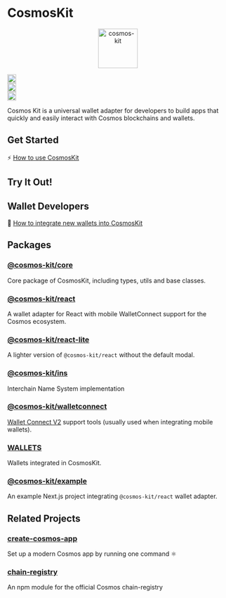 
# CosmosKit

<p align="center" width="100%">
  <img
    src="https://user-images.githubusercontent.com/545047/190171432-5526db8f-9952-45ce-a745-bea4302f912b.svg"
    alt="cosmos-kit"
    width="90px"
    height="90px"
  />
</p>

<div
  width="100%"
  style={{
    display: "flex",
    justifyContent: "center",
    alignItems: "center",
    paddingTop: "12px",
  }}
>
  <div style={{ paddingRight: "4px" }}>
    <a href="https://github.com/hyperweb-io/cosmos-kit/actions/workflows/run-tests.yml">
      <img
        height="20"
        src="https://github.com/hyperweb-io/cosmos-kit/actions/workflows/run-tests.yml/badge.svg"
      />
    </a>
  </div>
  <div style={{ paddingRight: "4px" }}>
    <a href="https://github.com/hyperweb-io/cosmos-kit/blob/main/packages/core/LICENSE">
      <img
        height="20"
        src="https://img.shields.io/badge/license-BSD%203--Clause%20Clear-blue.svg"
      />
    </a>
  </div>

  <div style={{ paddingRight: "4px" }}>
    <a href="https://www.npmjs.com/package/@cosmos-kit/react">
      <img
        height="20"
        src="https://img.shields.io/github/package-json/v/hyperweb-io/cosmos-kit?filename=packages%2Freact%2Fpackage.json"
      />
    </a>
  </div>
</div>

Cosmos Kit is a universal wallet adapter for developers to build apps that quickly and easily interact with Cosmos blockchains and wallets.

## Get Started

⚡️ [How to use CosmosKit](https://docs.cosmology.zone/cosmos-kit/get-started)

## Try It Out!

<WalletSection />

## Wallet Developers

🔌 [How to integrate new wallets into CosmosKit](https://docs.cosmology.zone/cosmos-kit/integrating-wallets/adding-new-wallets)

## Packages

### [@cosmos-kit/core](https://github.com/hyperweb-io/cosmos-kit/tree/main/packages/core)

Core package of CosmosKit, including types, utils and base classes.

### [@cosmos-kit/react](https://github.com/hyperweb-io/cosmos-kit/tree/main/packages/react)

A wallet adapter for React with mobile WalletConnect support for the Cosmos ecosystem.

### [@cosmos-kit/react-lite](https://github.com/hyperweb-io/cosmos-kit/tree/main/packages/react-lite)

A lighter version of `@cosmos-kit/react` without the default modal.

### [@cosmos-kit/ins](https://github.com/hyperweb-io/cosmos-kit/tree/main/packages/ins)

Interchain Name System implementation

### [@cosmos-kit/walletconnect](https://github.com/hyperweb-io/cosmos-kit/tree/main/packages/walletconnect)

[Wallet Connect V2](https://walletconnect.com/) support tools (usually used when integrating mobile wallets).

### [WALLETS](/integrating-wallets)

Wallets integrated in CosmosKit.

### [@cosmos-kit/example](https://github.com/hyperweb-io/cosmos-kit/tree/main/packages/example)

An example Next.js project integrating `@cosmos-kit/react` wallet adapter.

## Related Projects

### [create-cosmos-app](https://github.com/hyperweb-io/create-cosmos-app)

Set up a modern Cosmos app by running one command ⚛️

### [chain-registry](https://github.com/hyperweb-io/chain-registry)

An npm module for the official Cosmos chain-registry
